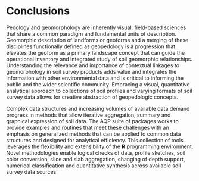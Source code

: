 

<!-- 500 words -->
# Conclusions

Pedology and geomorphology are inherently visual, field-based sciences that share a common paradigm and fundamental units of description. Geomorphic description of landforms or geoforms and a merging of these disciplines functionally defined as geopedology is a progression that elevates the geoform as a primary landscape concept that can guide the operational inventory and integrated study of soil geomorphic relationships. Understanding the relevance and importance of contextual linkages to geomorphology in soil survey products adds value and integrates the information with other environmental data and is critical to informing the public and the wider scientific community.  Embracing a visual, quantitative analytical approach to collections of soil profiles and varying formats of soil survey data allows for creative abstraction of geopedologic concepts.

Complex data structures and increasing volumes of available data demand progress in methods that allow iterative aggregation, summary and graphical expression of soil data. The AQP suite of packages works to provide examples and routines that meet these challenges with an emphasis on generalized methods that can be applied to common data structures and designed for analytical efficiency. This collection of tools leverages the flexibility and extensibility of the **R** programming environment. Novel methodologies enable logical checks of data, profile sketches, soil color conversion, slice and slab aggregation, changing of depth support, numerical classification and quantitative synthesis across available soil survey data sources.

 


